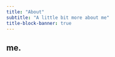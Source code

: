 ```yaml
---
title: "About"
subtitle: "A little bit more about me"
title-block-banner: true
---
```


## <i class="fa fa-graduation-cap" aria-hidden="true"></i> me.  